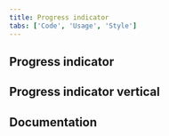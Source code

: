```yaml
---
title: Progress indicator
tabs: ['Code', 'Usage', 'Style']
---
```


## Progress indicator

<ComponentCode
  name="Progress indicator"
  component="progress-indicator"
  variation="progress-indicator"
  hasReactVersion
  hasVueVersion="progress--default"
  hasAngularVersion="?path=/story/progress-indicator--basic"
  codepen="dLMppM"></ComponentCode>

## Progress indicator vertical

<ComponentCode
  name="Progress indicator vertical"
  component="progress-indicator"
  variation="progress-indicator--vertical"
  hasReactVersion
  hasAngularVersion="?path=/story/progress-indicator--vertical"
  codepen="QPNKpB"></ComponentCode>

## Documentation

<ComponentDocs component="progress-indicator"></ComponentDocs>
